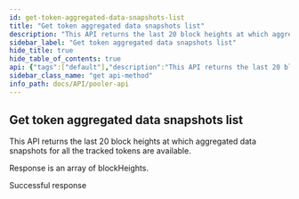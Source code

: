 ```yaml
---
id: get-token-aggregated-data-snapshots-list
title: "Get token aggregated data snapshots list"
description: "This API returns the last 20 block heights at which aggregated data snapshots for all the tracked tokens are available."
sidebar_label: "Get token aggregated data snapshots list"
hide_title: true
hide_table_of_contents: true
api: {"tags":["default"],"description":"This API returns the last 20 block heights at which aggregated data snapshots for all the tracked tokens are available.\n\nResponse is an array of blockHeights.","security":[{"api_key":[]}],"responses":{"200":{"description":"Successful response"}},"method":"get","path":"/v2-tokens/snapshots","servers":[{"url":"https://uniswapv2-ethindia.powerloom.io/api/","description":"Uniswap V2"},{"url":"https://quickswap.powerloom.io/api/","description":"Quickswap"},{"url":"https://sushiswap.powerloom.io/api/","description":"Sushiswap"}],"securitySchemes":{"api_key":{"type":"apiKey","name":"X-API-Key","in":"header"}},"info":{"title":"Pooler API","version":"1.0.0"},"postman":{"name":"Get token aggregated data snapshots list","description":{"content":"This API returns the last 20 block heights at which aggregated data snapshots for all the tracked tokens are available.\n\nResponse is an array of blockHeights.","type":"text/plain"},"url":{"path":["v2-tokens","snapshots"],"host":["{{baseUrl}}"],"query":[],"variable":[]},"method":"GET","auth":{"type":"apikey","apikey":[{"type":"any","value":"X-API-Key","key":"key"},{"type":"any","value":"<API Key>","key":"value"},{"type":"any","value":"header","key":"in"}]}}}
sidebar_class_name: "get api-method"
info_path: docs/API/pooler-api
---
```



## Get token aggregated data snapshots list



This API returns the last 20 block heights at which aggregated data snapshots for all the tracked tokens are available.

Response is an array of blockHeights.

<div><ApiTabs><TabItem label={"200"} value={"200"}><div>

Successful response

</div><div></div></TabItem></ApiTabs></div>
      